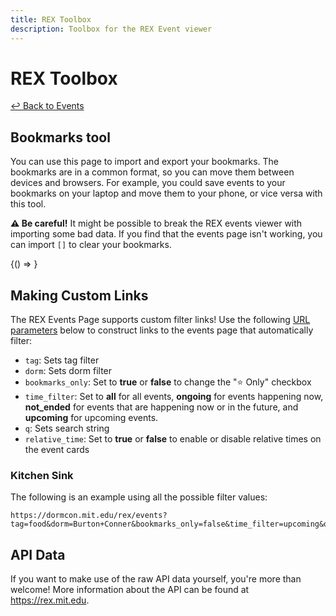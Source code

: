 ```yaml
---
title: REX Toolbox
description: Toolbox for the REX Event viewer
---
```


# REX Toolbox

[↩ Back to Events](/rex/events)

## Bookmarks tool

You can use this page to import and export your bookmarks. The bookmarks are in
a common format, so you can move them between devices and browsers. For example,
you could save events to your bookmarks on your laptop and move them to your
phone, or vice versa with this tool.

<div class="alert alert--warning margin-bottom--md" role="alert">
    <b>⚠️ Be careful!</b> It might be possible to break the REX events viewer
    with importing some bad data. If you find that the events page isn't
    working, you can import <code>[]</code> to clear your bookmarks.
</div>


<BrowserOnly>{() => <BookmarksTool />}</BrowserOnly>

## Making Custom Links

The REX Events Page supports custom filter links! Use the following [URL
parameters] below to construct links to the events page that automatically
filter:

-   `tag`: Sets tag filter
-   `dorm`: Sets dorm filter
-   `bookmarks_only`: Set to **true** or **false** to change the "⭐️ Only"
    checkbox
-   `time_filter`: Set to **all** for all events, **ongoing** for events
    happening now, **not_ended** for events that are happening now or in the
    future, and **upcoming** for upcoming events.
-   `q`: Sets search string
-   `relative_time`: Set to **true** or **false** to enable or disable relative
    times on the event cards

[URL parameters]: https://en.wikipedia.org/wiki/Query_string

### Kitchen Sink

The following is an example using all the possible filter values:

```
https://dormcon.mit.edu/rex/events?tag=food&dorm=Burton+Conner&bookmarks_only=false&time_filter=upcoming&q=Burton+4&relative_time=false
```

## API Data

If you want to make use of the raw API data yourself, you're more than welcome!
More information about the API can be found at https://rex.mit.edu.
